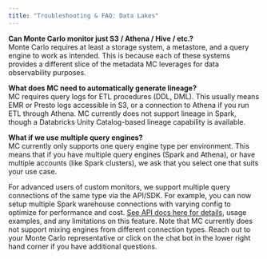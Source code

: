```yaml
---
title: "Troubleshooting & FAQ: Data Lakes"
---
```


**Can Monte Carlo monitor just S3 / Athena / Hive / etc.?**  
Monte Carlo requires at least a storage system, a metastore, and a query engine to work as intended. This is because each of these systems provides a different slice of the metadata MC leverages for data observability purposes.

**What does MC need to automatically generate lineage?**  
MC requires query logs for ETL procedures (DDL, DML). This usually means EMR or Presto logs accessible in S3, or a connection to Athena if you run ETL through Athena. MC currently does not support lineage in Spark, though a Databricks Unity Catalog-based lineage capability is available.

**What if we use multiple query engines?**  
MC currently only supports one query engine type per environment. This means that if you have multiple query engines (Spark and Athena), or have multiple accounts (like Spark clusters), we ask that you select one that suits your use case.

For advanced users of custom monitors, we support multiple query connections of the same type via the API/SDK. For example, you can now setup multiple Spark warehouse connections with varying config to optimize for performance and cost. [See API docs here for details](/docs/integrations#add-multiple-query-engines), usage examples, and any limitations on this feature. Note that MC currently does not support mixing engines from different connection types. Reach out to your Monte Carlo representative or click on the chat bot in the lower right hand corner if you have additional questions.